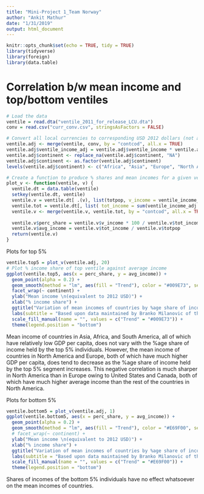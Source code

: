 ```yaml
---
title: "Mini-Project 1_Team Norway"
author: "Ankit Mathur"
date: "1/31/2019"
output: html_document
---
```


```r
knitr::opts_chunk$set(echo = TRUE, tidy = TRUE)
library(tidyverse)
library(foreign)
library(data.table)
```

# Correlation b/w mean income and top/bottom ventiles

```r
# Load the data
ventile = read.dta("ventile_2011_for_release_LCU.dta")
conv = read.csv("curr_conv.csv", stringsAsFactors = FALSE)

# Convert all local currencies to corresponding USD 2012 dollars (not adjusted for inflation)
ventile.adj <- merge(ventile, conv, by = "contcod", all.x = TRUE)
ventile.adj$ventile_income_adj = ventile.adj$ventile_income * ventile.adj$conv_fac
ventile.adj$continent <- replace_na(ventile.adj$continent, "NA")
ventile.adj$continent <- as.factor(ventile.adj$continent)
levels(ventile.adj$continent) <- c("Africa", "Asia", "Europe", "North America", "Oceania", "South America")

# Create a function to produce % shares and mean incomes for a given ventile for all countries
plot_v <- function(ventile, v) {
  ventile.dt = data.table(ventile)
  setkey(ventile.dt, ventile)
  ventile.v = ventile.dt[ .(v), list(totpop, v_income = ventile_income_adj * pop), by = list(contcod, continent) ]
  ventile.tot = ventile.dt[, list( tot_income = sum(ventile_income_adj * pop) ), by = list(contcod)]
  ventile.v <- merge(ventile.v, ventile.tot, by = "contcod", all.x = TRUE)
  
  ventile.v$perc_share = ventile.v$v_income * 100 / ventile.v$tot_income
  ventile.v$avg_income = ventile.v$tot_income / ventile.v$totpop
  return(ventile.v)
}
```

Plots for top 5%
```r
ventile.top5 = plot_v(ventile.adj, 20)
# Plot % income share of top ventile against average income
ggplot(ventile.top5, aes(x = perc_share, y = avg_income)) +
  geom_point(alpha = 0.2) +
  geom_smooth(method = "lm", aes(fill = "Trend"), color = "#009E73", se = FALSE) +
  facet_wrap(~ continent) +
  ylab("Mean income \n(equivalent to 2012 USD)") +
  xlab("% income share") +
  ggtitle("Variation of mean incomes of countries by %age share of income held by \nthe top 5% individuals") +
  labs(subtitle = "Based upon data maintained by Branko Milanovic of the Stone Center on \nSocioEconomic Inequality for 111 countries") +
  scale_fill_manual(name = "", values = c("Trend" = "#009E73")) +
  theme(legend.position = "bottom")
```

Mean income of countries in Asia, Africa, and South America, all of which have relatively low GDP per capita, does not vary with the %age share of income held by the top 5% individuals. However, the mean income of countries in North America and Europe, both of which have much higher GDP per capita, does tend to decrease as the %age share of income held by the top 5% segment increases. This negative correlation is much sharper in North America than in Europe owing to United States and Canada, both of which have much higher average income than the rest of the countries in North America.

Plots for bottom 5%
```r
ventile.bottom5 = plot_v(ventile.adj, 1)
ggplot(ventile.bottom5, aes(x = perc_share, y = avg_income)) +
  geom_point(alpha = 0.2) +
  geom_smooth(method = "lm", aes(fill = "Trend"), color = "#E69F00", se = FALSE) +
  # facet_wrap(~ continent) +
  ylab("Mean income \n(equivalent to 2012 USD)") +
  xlab("% income share") +
  ggtitle("Variation of mean incomes of countries by %age share of income held by \nthe bottom 5% individuals") +
  labs(subtitle = "Based upon data maintained by Branko Milanovic of the Stone Center on \nSocioEconomic Inequality for 111 countries") +
  scale_fill_manual(name = "", values = c("Trend" = "#E69F00")) +
  theme(legend.position = "bottom")
```

Shares of incomes of the bottom 5% individuals have no effect whatsoever on the mean incomes of countries.
